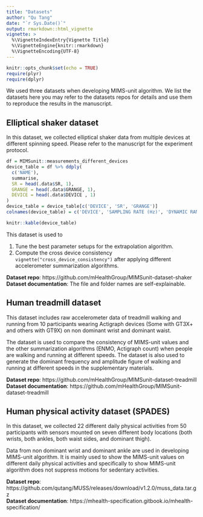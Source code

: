 ```yaml
---
title: "Datasets"
author: "Qu Tang"
date: "`r Sys.Date()`"
output: rmarkdown::html_vignette
vignette: >
  %\VignetteIndexEntry{Vignette Title}
  %\VignetteEngine{knitr::rmarkdown}
  %\VignetteEncoding{UTF-8}
---
```


```r
knitr::opts_chunk$set(echo = TRUE)
require(plyr)
require(dplyr)
```

We used three datasets when developing MIMS-unit algorithm. We list the datasets here you may refer to the datasets repos for details and use them to reproduce the results in the manuscript.

## Elliptical shaker dataset

In this dataset, we collected elliptical shaker data from multiple devices at different spinning speed. Please refer to the manuscript for the experiment protocol.


```r
df = MIMSunit::measurements_different_devices
device_table = df %>% ddply(
  c('NAME'),
  summarise,
  SR = head(.data$SR, 1),
  GRANGE = head(.data$GRANGE, 1),
  DEVICE = head(.data$DEVICE , 1)
)
device_table = device_table[c('DEVICE', 'SR', 'GRANGE')]
colnames(device_table) = c('DEVICE', 'SAMPLING RATE (Hz)', 'DYNAMIC RANGE (g)')
```
```r
knitr::kable(device_table)
```

This dataset is used to 

1. Tune the best parameter setups for the extrapolation algorithm.
2. Compute the cross device consistency `vignette("cross_device_consistency")` after applying different accelerometer summarization algorithms.

**Dataset repo**: https://github.com/mHealthGroup/MIMSunit-dataset-shaker  
**Dataset documentation**: The file and folder names are self-explainable.

## Human treadmill dataset

This dataset includes raw accelerometer data of treadmill walking and running from 10 participants wearing Actigraph devices (Some with GT3X+ and others with GT9X) on non dominant wrist and dominant waist.

The dataset is used to compare the consistency of MIMS-unit values and the other summarization algorithms (ENMO, Actigraph count) when people are walking and running at different speeds. The dataset is also used to generate the dominant frequency and amplitude figure of walking and running at different speeds in the supplementary materials.

**Dataset repo**: https://github.com/mHealthGroup/MIMSunit-dataset-treadmill  
**Dataset documentation**: https://github.com/mHealthGroup/MIMSunit-dataset-treadmill

## Human physical activity dataset (SPADES)

In this dataset, we collected 22 different daily physical activities from 50 participants with sensors mounted on seven different body locations (both wrists, both ankles, both waist sides, and dominant thigh). 

Data from non dominant wrist and dominant ankle are used in developing MIMS-unit algorithm. It is mainly used to show the MIMS-unit values on different daily physical activities and specifically to show MIMS-unit algorithm does not suppress motions for sedentary activities.

**Dataset repo**: https://github.com/qutang/MUSS/releases/download/v1.2.0/muss_data.tar.gz  
**Dataset documentation**: https://mhealth-specification.gitbook.io/mhealth-specification/